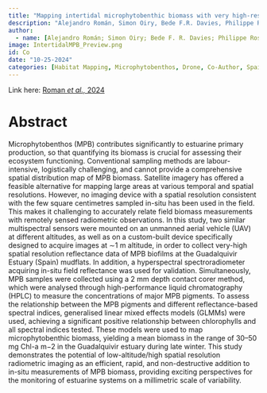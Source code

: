 ```yaml
---
title: "Mapping intertidal microphytobenthic biomass with very high-resolution remote sensing imagery in an estuarine system."
description: "Alejandro Román, Simon Oiry, Bede F.R. Davies, Philippe Rosa, Pierre Gernez, Antonio Tovar-Sánchez, Gabriel Navarro, Vona Méléder & Laurent Barillé"
author:
  - name: [Alejandro Román; Simon Oiry; Bede F. R. Davies; Philippe Rosa; Pierre Gernez; Antonio Tovar-Sánchez; Gabriel Navarro; Vona Méléder; Laurent Barillé]
image: IntertidalMPB_Preview.png
id: Co
date: "10-25-2024"
categories: [Habitat Mapping, Microphytobenthos, Drone, Co-Author, Spain]
---
```


Link here: [Roman *et al.,* 2024](https://doi.org/10.1016/j.scitotenv.2024.177025)

# Abstract

Microphytobenthos (MPB) contributes significantly to estuarine primary production, so that quantifying its biomass is crucial for assessing their ecosystem functioning. Conventional sampling methods are labour-intensive, logistically challenging, and cannot provide a comprehensive spatial distribution map of MPB biomass. Satellite imagery has offered a feasible alternative for mapping large areas at various temporal and spatial resolutions. However, no imaging device with a spatial resolution consistent with the few square centimetres sampled in-situ has been used in the field. This makes it challenging to accurately relate field biomass measurements with remotely sensed radiometric observations. In this study, two similar multispectral sensors were mounted on an unmanned aerial vehicle (UAV) at different altitudes, as well as on a custom-built device specifically designed to acquire images at ∼1 m altitude, in order to collect very-high spatial resolution reflectance data of MPB biofilms at the Guadalquivir Estuary (Spain) mudflats. In addition, a hyperspectral spectroradiometer acquiring in-situ field reflectance was used for validation. Simultaneously, MPB samples were collected using a 2 mm depth contact corer method, which were analysed through high-performance liquid chromatography (HPLC) to measure the concentrations of major MPB pigments. To assess the relationship between the MPB pigments and different reflectance-based spectral indices, generalised linear mixed effects models (GLMMs) were used, achieving a significant positive relationship between chlorophylls and all spectral indices tested. These models were used to map microphytobenthic biomass, yielding a mean biomass in the range of 30–50 mg Chl-a m−2 in the Guadalquivir estuary during late winter. This study demonstrates the potential of low-altitude/high spatial resolution radiometric imaging as an efficient, rapid, and non-destructive addition to in-situ measurements of MPB biomass, providing exciting perspectives for the monitoring of estuarine systems on a millimetric scale of variability.

